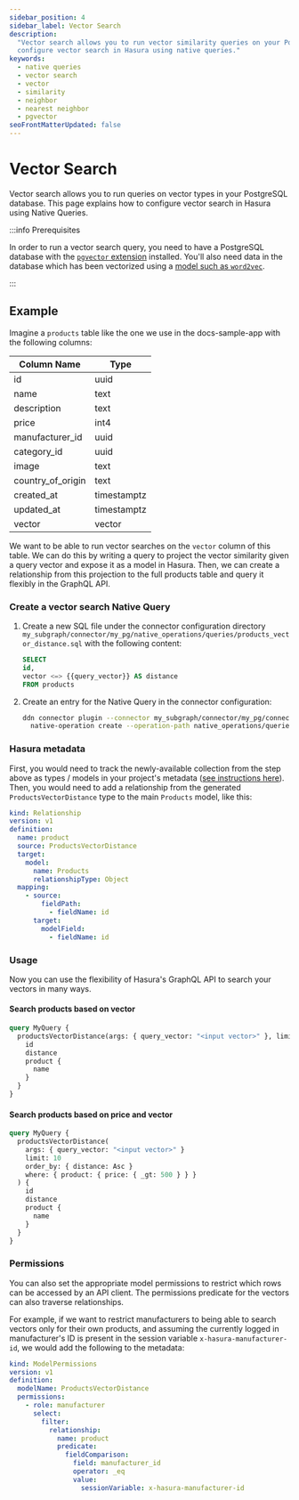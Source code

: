 ```yaml
---
sidebar_position: 4
sidebar_label: Vector Search
description:
  "Vector search allows you to run vector similarity queries on your PostgreSQL database. This page explains how to
  configure vector search in Hasura using native queries."
keywords:
  - native queries
  - vector search
  - vector
  - similarity
  - neighbor
  - nearest neighbor
  - pgvector
seoFrontMatterUpdated: false
---
```


# Vector Search

Vector search allows you to run queries on vector types in your PostgreSQL database. This page explains how to configure
vector search in Hasura using Native Queries.

:::info Prerequisites

In order to run a vector search query, you need to have a PostgreSQL database with the
[`pgvector` extension](https://github.com/pgvector/pgvector) installed. You'll also need data in the database which has
been vectorized using a [model such as `word2vec`](https://www.tensorflow.org/text/tutorials/word2vec).

:::

## Example

Imagine a `products` table like the one we use in the docs-sample-app with the following columns:

| Column Name       | Type        |
| ----------------- | ----------- |
| id                | uuid        |
| name              | text        |
| description       | text        |
| price             | int4        |
| manufacturer_id   | uuid        |
| category_id       | uuid        |
| image             | text        |
| country_of_origin | text        |
| created_at        | timestamptz |
| updated_at        | timestamptz |
| vector            | vector      |

We want to be able to run vector searches on the `vector` column of this table. We can do this by writing a query to
project the vector similarity given a query vector and expose it as a model in Hasura. Then, we can create a
relationship from this projection to the full products table and query it flexibly in the GraphQL API.

### Create a vector search Native Query

1. Create a new SQL file under the connector configuration directory
   `my_subgraph/connector/my_pg/native_operations/queries/products_vector_distance.sql` with the following content:

   ```sql
   SELECT
   id,
   vector <=> {{query_vector}} AS distance
   FROM products
   ```

2. Create an entry for the Native Query in the connector configuration:

   ```sh
   ddn connector plugin --connector my_subgraph/connector/my_pg/connector.yaml -- \
     native-operation create --operation-path native_operations/queries/products_vector_distance.sql --kind query
   ```

### Hasura metadata

First, you would need to track the newly-available collection from the step above as types / models in your project's
metadata ([see instructions here](/docs/getting-started/build/03-connect-to-data/02-create-source-metadata.mdx)). Then,
you would need to add a relationship from the generated `ProductsVectorDistance` type to the main `Products` model, like
this:

```yaml
kind: Relationship
version: v1
definition:
  name: product
  source: ProductsVectorDistance
  target:
    model:
      name: Products
      relationshipType: Object
  mapping:
    - source:
        fieldPath:
          - fieldName: id
      target:
        modelField:
          - fieldName: id
```

### Usage

Now you can use the flexibility of Hasura's GraphQL API to search your vectors in many ways.

#### Search products based on vector

```graphql
query MyQuery {
  productsVectorDistance(args: { query_vector: "<input vector>" }, limit: 10, order_by: { distance: Asc }) {
    id
    distance
    product {
      name
    }
  }
}
```

#### Search products based on price and vector

```graphql
query MyQuery {
  productsVectorDistance(
    args: { query_vector: "<input vector>" }
    limit: 10
    order_by: { distance: Asc }
    where: { product: { price: { _gt: 500 } } }
  ) {
    id
    distance
    product {
      name
    }
  }
}
```

### Permissions

You can also set the appropriate model permissions to restrict which rows can be accessed by an API client. The
permissions predicate for the vectors can also traverse relationships.

For example, if we want to restrict manufacturers to being able to search vectors only for their own products, and
assuming the currently logged in manufacturer's ID is present in the session variable `x-hasura-manufacturer-id`, we
would add the following to the metadata:

```yaml
kind: ModelPermissions
version: v1
definition:
  modelName: ProductsVectorDistance
  permissions:
    - role: manufacturer
      select:
        filter:
          relationship:
            name: product
            predicate:
              fieldComparison:
                field: manufacturer_id
                operator: _eq
                value:
                  sessionVariable: x-hasura-manufacturer-id
```
